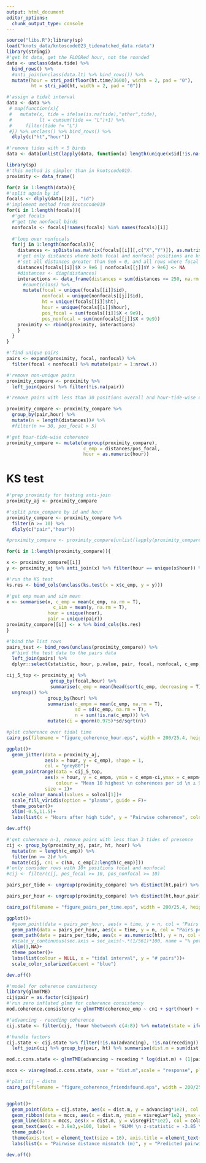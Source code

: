 ```yaml
---
output: html_document
editor_options: 
  chunk_output_type: console
---
```

```r
source("libs.R");library(sp)
load("knots_data/kntoscode023_tidematched_data.rdata")
library(stringi)
#'get ht data, get the FLOORed hour, not the rounded
data <- unclass(data.tide) %>% 
  bind_rows() %>% 
  #anti_join(unclass(data.lt) %>% bind_rows()) %>% 
  mutate(hour = stri_pad(floor(ht.time/3600), width = 2, pad = "0"),
         ht = stri_pad(ht, width = 2, pad = "0"))

#'assign a tidal interval
data <- data %>% 
 # map(function(x){
 #   mutate(x, tide = ifelse(is.na(tide),"other",tide),
 #          lt = cumsum(tide == "L")+1) %>% 
 #     filter(tide != "L")
 #}) %>% unclass() %>% bind_rows() %>% 
  dlply(c("ht","hour"))

#'remove tides with < 5 birds
data <- data[unlist(lapply(data, function(x) length(unique(x$id[!is.na(x$id)])))) >= 5]
```

```r
library(sp)
#'this method is simpler than in knotscode019.
proximity <- data_frame()

for(z in 1:length(data)){
#'split again by id
focals <- dlply(data[[z]], "id")  
#'implement method from knotscode019
for(i in 1:length(focals)){
  #'get focals
  #'get the nonfocal birds
  nonfocals <- focals[!names(focals) %in% names(focals)[i]]
  
  #'loop over nonfocals
  for(j in 1:length(nonfocals)){
    distances <- spDists(as.matrix(focals[[i]][,c("X","Y")]), as.matrix(nonfocals[[j]][,c("X","Y")]), diagonal = T)
    #'get only distances where both focal and nonfocal positions are known
    #'set all distances greater than 9e6 = 0, and all rows where focal pos and all cols where nonfocal pos are > 9e6
    distances[focals[[i]]$X > 9e6 | nonfocals[[j]]$Y > 9e6] <- NA
    #distances <- diag(distances)
    interactions <- data_frame(distances = sum(distances <= 250, na.rm = T)) %>%
      #count(class) %>% 
      mutate(focal = unique(focals[[i]]$id), 
             nonfocal = unique(nonfocals[[j]]$id), 
             ht = unique(focals[[i]]$ht),
             hour = unique(focals[[i]]$hour),
             pos_focal = sum(focals[[i]]$X < 9e9), 
             pos_nonfocal = sum(nonfocals[[j]]$X < 9e9))
    proximity <- rbind(proximity, interactions)
    }
  }
}
```

```r
#'find unique pairs
pairs <- expand(proximity, focal, nonfocal) %>% 
  filter(focal < nonfocal) %>% mutate(pair = 1:nrow(.))

#'remove non-unique pairs
proximity_compare <- proximity %>% 
  left_join(pairs) %>% filter(!is.na(pair))
```

```r
#'remove pairs with less than 30 positions overall and hour-tide-wise data with under 5 focal bird positions

proximity_compare <- proximity_compare %>% 
  group_by(pair,hour) %>% 
  mutate(n = length(distances))# %>% 
  #filter(n >= 30, pos_focal > 5)

#'get hour-tide-wise coherence
proximity_compare <- mutate(ungroup(proximity_compare),
                            c_emp = distances/pos_focal,
                            hour = as.numeric(hour))
```

# KS test

```r
#'prep proximity for testing anti-join
proximity_aj <- proximity_compare

#'split prox_compare by id and hour
proximity_compare <- proximity_compare %>%
  filter(n >= 10) %>% 
  dlply(c("pair","hour"))

#proximity_compare <- proximity_compare[unlist(lapply(proximity_compare, nrow)) >= 10]

for(i in 1:length(proximity_compare)){

x <- proximity_compare[[i]]
y <- proximity_aj %>% anti_join(x) %>% filter(hour == unique(x$hour)) %>% .$c_emp

#'run the KS test
ks.res <- bind_cols(unclass(ks.test(x = x$c_emp, y = y)))

#'get emp mean and sim mean
x <- summarise(x, c_emp = mean(c_emp, na.rm = T),
                 c_sim = mean(y, na.rm = T),
               hour = unique(hour),
               pair = unique(pair))
proximity_compare[[i]] <- x %>% bind_cols(ks.res)
}

#'bind the list rows
pairs_test <- bind_rows(unclass(proximity_compare)) %>%
  #'bind the test data to the pairs data
  left_join(pairs) %>%
  dplyr::select(statistic, hour, p.value, pair, focal, nonfocal, c_emp, c_sim)
```


```r
cij_5_top <- proximity_aj %>% 
                group_by(focal,hour) %>% 
                summarise(c_emp = mean(head(sort(c_emp, decreasing = T), n = 10))) %>%
  ungroup() %>% 
               group_by(hour) %>% 
               summarise(c_empm = mean(c_emp, na.rm = T),
                         sd = sd(c_emp, na.rm = T),
                         n = sum(!is.na(c_emp))) %>% 
               mutate(ci = qnorm(0.975)*sd/sqrt(n))

#plot coherence over tidal time
cairo_ps(filename = "figure_coherence_hour.eps", width = 200/25.4, height = 200/25.4)

ggplot()+
  geom_jitter(data = proximity_aj,
              aes(x = hour, y = c_emp), shape = 1,
              col = "grey80")+
  geom_pointrange(data = cij_5_top,
              aes(x = hour, y = c_empm, ymin = c_empm-ci,ymax = c_empm+ci,
                  colour = "Mean 10 highest \n coherences per id \n ± 95% CI"),
              size = 1)+
  scale_colour_manual(values = solcol[1])+
  scale_fill_viridis(option = "plasma", guide = F)+
  theme_poster()+
  xlim(-0.5,11.5)+
  labs(list(x = "Hours after high tide", y = "Pairwise coherence", colour = NULL))

dev.off()
```


```r
#'get coherence n-1, remove pairs with less than 3 tides of presence
cij <- group_by(proximity_aj, pair, ht, hour) %>% 
  mutate(nn = length(c_emp)) %>% 
  filter(nn >= 2)# %>% 
  mutate(cij, cn1 = c(NA, c_emp[2:length(c_emp)]))
#'only consider rows with 10+ positions focal and nonfocal
#cij <- filter(cij, pos_focal >= 10, pos_nonfocal >= 10)
```

```r
pairs_per_tide <- ungroup(proximity_compare) %>% distinct(ht,pair) %>% count(ht)

pairs_per_hour <- ungroup(proximity_compare) %>% distinct(ht,hour,pair) %>% count(ht,hour) %>% mutate(time = as.numeric(ht)+(hour/max(hour)))

cairo_ps(filename = "figure_pairs_per_time.eps", width = 200/25.4, height = 200/25.4)

ggplot()+
  #geom_point(data = pairs_per_hour, aes(x = time, y = n, col = "Pairs per hour"), size = 1, shape = 1)+
  geom_path(data = pairs_per_hour, aes(x = time, y = n, col = "Pairs per hour"))+
  geom_path(data = pairs_per_tide, aes(x = as.numeric(ht), y = n, col = "Pairs per tidal interval"), size = 2)+
  #scale_y_continuous(sec.axis = sec_axis(~.*(1/561)*100, name = "% potential pairs"))+
  xlim(3,NA)+
  theme_poster()+
  labs(list(colour = NULL, x = "tidal interval", y = "# pairs"))+
  scale_color_solarized(accent = "blue")

dev.off()
```

```r
#'model for coherence consistency
library(glmmTMB)
cij$pair = as.factor(cij$pair)
#'run zero inflated glmm for coherence consistency
mod.coherence.consistency = glmmTMB(coherence_emp ~ cn1 + sqrt(hour) + (1|pair) + (1|ht), data = cij, family = binomial, ziformula = ~1)
```

```r
#'advancing - receding coherence
cij.state <- filter(cij, !hour %between% c(4:8)) %>% mutate(state = ifelse(hour < 4, "receding","advancing")) %>% group_by(pair, state, ht) %>% summarise(c = mean(coherence_emp)) %>% spread(state, c)

#'handle factors
cij.state <- cij.state %>% filter(!is.na(advancing), !is.na(receding)) %>% 
  left_join(cij %>% group_by(pair, ht) %>% summarise(dist.m = sum(dist.mismatch), speed.m = mean(speed.mismatch, na.rm = T)))

mod.c.cons.state <- glmmTMB(advancing ~ receding * log(dist.m) + (1|pair)+(1|ht), data = cij.state, family = binomial, ziformula = ~1)

mccs <- visreg(mod.c.cons.state, xvar = "dist.m",scale = "response", plot = F)$fit
```

```r
#'plot cij ~ distm
cairo_ps(filename = "figure_coherence_friendsfound.eps", width = 200/25.4, height = 200/25.4)


ggplot()+
  geom_point(data = cij.state, aes(x = dist.m, y = advancing*1e2), col = "grey70", shape = 1)+
  geom_ribbon(data = mccs, aes(x = dist.m, ymin = visregLwr*1e2, ymax = visregUpr*1e2), fill = cola1, alpha = 0.4)+
  geom_line(data = mccs, aes(x = dist.m, y = visregFit*1e2), col = cola2, size = 2)+
  geom_text(aes(x = 3.9e3,y=100, label = "GLMM \n z-statistic = -3.85 \n P-value < 0.001"), size = 8, vjust = "inward", hjust = "outward")+
  theme_pub()+
  theme(axis.text = element_text(size = 16), axis.title = element_text(size = 20))+
  labs(list(x = "Pairwise distance mismatch (m)", y = "Predicted pairwise coherence (%)"))

dev.off()
```